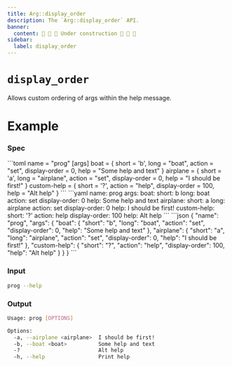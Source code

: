 ```yaml
---
title: Arg::display_order
description: The `Arg::display_order` API.
banner:
  content: 🚧 🚧 🚧 Under construction 🚧 🚧 🚧
sidebar:
  label: display_order
---
```



# `display_order` <LinkButton href="https://docs.rs/clap/latest/clap/struct.Arg.html#method.display_order" icon="open-book" variant="minimal"></LinkButton>

<Badge text="since 0.1.0" size="small" />

Allows custom ordering of args within the help message.

# Example

### Spec

<Tabs syncKey="format">
  <TabItem label="TOML">
```toml
name = "prog"
[args]
boat = { short = 'b', long = "boat", action = "set", display-order = 0, help = "Some help and text" }
airplane = { short = 'a', long = "airplane", action = "set", display-order = 0, help = "I should be first!" }
custom-help = { short = '?', action = "help", display-order = 100, help = "Alt help" }
```
  </TabItem>
  <TabItem label="YAML">
```yaml
name: prog
args:
  boat:
    short: b
    long: boat
    action: set
    display-order: 0
    help: Some help and text
  airplane:
    short: a
    long: airplane
    action: set
    display-order: 0
    help: I should be first!
  custom-help:
    short: '?'
    action: help
    display-order: 100
    help: Alt help
```
  </TabItem>
  <TabItem label="JSON">
```json
{
  "name": "prog",
  "args": {
    "boat": {
      "short": "b",
      "long": "boat",
      "action": "set",
      "display-order": 0,
      "help": "Some help and text"
    },
    "airplane": {
      "short": "a",
      "long": "airplane",
      "action": "set",
      "display-order": 0,
      "help": "I should be first!"
    },
    "custom-help": {
      "short": "?",
      "action": "help",
      "display-order": 100,
      "help": "Alt help"
    }
  }
}
```
  </TabItem>
</Tabs>

### Input

```bash
prog --help
```

### Output

```bash
Usage: prog [OPTIONS]

Options:
  -a, --airplane <airplane>  I should be first!
  -b, --boat <boat>          Some help and text
  -?                         Alt help
  -h, --help                 Print help
```
